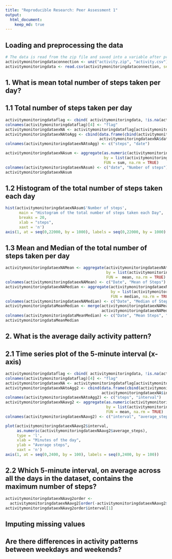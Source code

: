 ```yaml
---
title: "Reproducible Research: Peer Assessment 1"
output: 
  html_document:
    keep_md: true
---
```




## Loading and preprocessing the data
```r
# The data is read from the zip file and saved into a variable after processing the CSV file
activitymonitoringdataconnection <- unz("activity.zip", "activity.csv")
activitymonitoringdata <- read.csv(activitymonitoringdataconnection, sep=",", head = TRUE)
```


## 1. What is mean total number of steps taken per day?
## 1.1 Total number of steps taken per day
```r
activitymonitoringdataflag <- cbind( activitymonitoringdata, !is.na(activitymonitoringdata$steps))
colnames(activitymonitoringdataflag)[4] <- "flag"
activitymonitoringdataexNA <- activitymonitoringdataflag[activitymonitoringdataflag$flag == TRUE,]
activitymonitoringdataexNAtoAgg <- cbind(data.frame(cbind(activitymonitoringdataexNA$steps)), 
                                         activitymonitoringdataexNA$date)
colnames(activitymonitoringdataexNAtoAgg) <- c("steps", "date")

activitymonitoringdataexNAsum <- aggregate(as.numeric(activitymonitoringdataexNAtoAgg$steps), 
                                           by = list(activitymonitoringdataexNAtoAgg[,"date"]), 
                                           FUN = sum, na.rm = TRUE)
colnames(activitymonitoringdataexNAsum) <- c("date", "Number of steps")
activitymonitoringdataexNAsum
```
## 1.2 Histogram of the total number of steps taken each day
```r
hist(activitymonitoringdataexNAsum$'Number of steps', 
      main = "Histogram of the total number of steps taken each Day",
      breaks = 20,
      xlab = "steps",
      xaxt = 'n')
axis(1, at = seq(0,22000, by = 1000), labels = seq(0,22000, by = 1000) )

```
## 1.3 Mean and Median of the total number of steps taken per day
```r
activitymonitoringdataexNAMean <- aggregate(activitymonitoringdataexNAtoAgg$steps, 
                                            by = list(activitymonitoringdataexNAtoAgg[,"date"]), 
                                            FUN =  mean, na.rm = TRUE)
colnames(activitymonitoringdataexNAMean) <- c("Date", "Mean of Steps")
activitymonitoringdataexNAMedian <- aggregate(activitymonitoringdataexNAtoAgg$steps, 
                                              by = list(activitymonitoringdataexNAtoAgg[,"date"]), 
                                              FUN = median, na.rm = TRUE)
colnames(activitymonitoringdataexNAMedian) <- c("Date", "Median of Steps")
activitymonitoringdataMeanMedian <- merge(activitymonitoringdataexNAMean,
                                          activitymonitoringdataexNAMedian, by = 'Date' )
colnames(activitymonitoringdataMeanMedian) <- c("Date", "Mean Steps", "Median Steps")
activitymonitoringdataMeanMedian
```

## 2. What is the average daily activity pattern?
## 2.1 Time series plot of the 5-minute interval (x-axis)
```r
activitymonitoringdataflag <- cbind( activitymonitoringdata, !is.na(activitymonitoringdata$steps))
colnames(activitymonitoringdataflag)[4] <- "flag"
activitymonitoringdataexNA <- activitymonitoringdataflag[activitymonitoringdataflag$flag == TRUE,]
activitymonitoringdataexNAtoAgg2 <- cbind(data.frame(cbind(activitymonitoringdataexNA$steps)), 
                                          activitymonitoringdataexNA$interval)
colnames(activitymonitoringdataexNAtoAgg2) <- c("steps", "interval")
activitymonitoringdataexNAavg2 <- aggregate(as.numeric(activitymonitoringdataexNAtoAgg2$steps), 
                                            by = list(activitymonitoringdataexNAtoAgg2[,"interval"]), 
                                            FUN = mean, na.rm = TRUE)
colnames(activitymonitoringdataexNAavg2) <- c("interval", "average_steps")

plot(activitymonitoringdataexNAavg2$interval,
     as.numeric(activitymonitoringdataexNAavg2$average_steps),
     type = 'l',
     xlab = "Minutes of the day",
     ylab = "Average steps",
     xaxt = 'n')
axis(1, at = seq(0,2400, by = 100), labels = seq(0,2400, by = 100))
```

## 2.2 Which 5-minute interval, on average across all the days in the dataset, contains the maximum number of steps?
```r
activitymonitoringdataexNAavg2order <- 
  activitymonitoringdataexNAavg2[order(-activitymonitoringdataexNAavg2$average_steps),]
activitymonitoringdataexNAavg2order$interval[1]
```


## Imputing missing values  



## Are there differences in activity patterns between weekdays and weekends?
